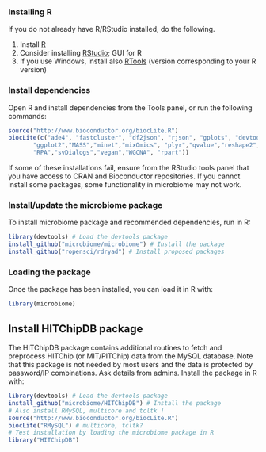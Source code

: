 ### Installing R

If you do not already have R/RStudio installed, do the
following. 

  1. Install [R](http://www.r-project.org/) 
  1. Consider installing [RStudio](http://rstudio.org); GUI for R
  1. If you use Windows, install also [RTools](http://cran.r-project.org/bin/windows/Rtools/) (version corresponding to your R version)


### Install dependencies

Open R and install dependencies from the Tools panel, or run the
following commands:

```r
source("http://www.bioconductor.org/biocLite.R")
biocLite(c("ade4", "fastcluster", "df2json", "rjson", "gplots", "devtools", 
  	   "ggplot2","MASS","minet","mixOmics", "plyr","qvalue","reshape2",
	   "RPA","svDialogs","vegan","WGCNA", "rpart"))
```		   

If some of these installations fail, ensure from the RStudio tools
panel that you have access to CRAN and Bioconductor repositories. If
you cannot install some packages, some functionality in microbiome may
not work.


### Install/update the microbiome package

To install microbiome package and recommended dependencies, run in R:

```r
library(devtools) # Load the devtools package
install_github("microbiome/microbiome") # Install the package
install_github("ropensci/rdryad") # Install proposed packages
```

### Loading the package

Once the package has been installed, you can load it in R with:

```r
library(microbiome)  
```



## Install HITChipDB package

The HITChipDB package contains additional routines to fetch and
preprocess HITChip (or MIT/PITChip) data from the MySQL database. Note
that this package is not needed by most users and the data is
protected by password/IP combinations. Ask details from
admins. Install the package in R with:

```r
library(devtools) # Load the devtools package
install_github("microbiome/HITChipDB") # Install the package
# Also install RMySQL, multicore and tcltk !
source("http://www.bioconductor.org/biocLite.R")
biocLite("RMySQL") # multicore, tcltk?
# Test installation by loading the microbiome package in R
library("HITChipDB")
```

